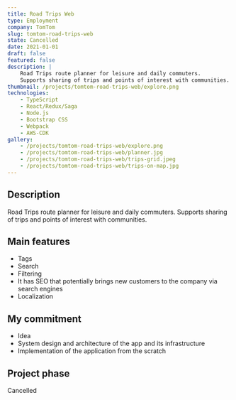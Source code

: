 ```yaml
---
title: Road Trips Web
type: Employment
company: TomTom
slug: tomtom-road-trips-web
state: Cancelled
date: 2021-01-01
draft: false
featured: false
description: |
    Road Trips route planner for leisure and daily commuters.
    Supports sharing of trips and points of interest with communities.
thumbnail: /projects/tomtom-road-trips-web/explore.png
technologies:
    - TypeScript
    - React/Redux/Saga
    - Node.js
    - Bootstrap CSS
    - Webpack
    - AWS-CDK
gallery:
    - /projects/tomtom-road-trips-web/explore.png
    - /projects/tomtom-road-trips-web/planner.jpg
    - /projects/tomtom-road-trips-web/trips-grid.jpeg
    - /projects/tomtom-road-trips-web/trips-on-map.jpg
---
```


## Description

Road Trips route planner for leisure and daily commuters. Supports sharing of trips and points of interest with communities.

## Main features

- Tags
- Search
- Filtering
- It has SEO that potentially brings new customers to the company via search engines
- Localization

## My commitment

- Idea
- System design and architecture of the app and its infrastructure
- Implementation of the application from the scratch

## Project phase

Cancelled
